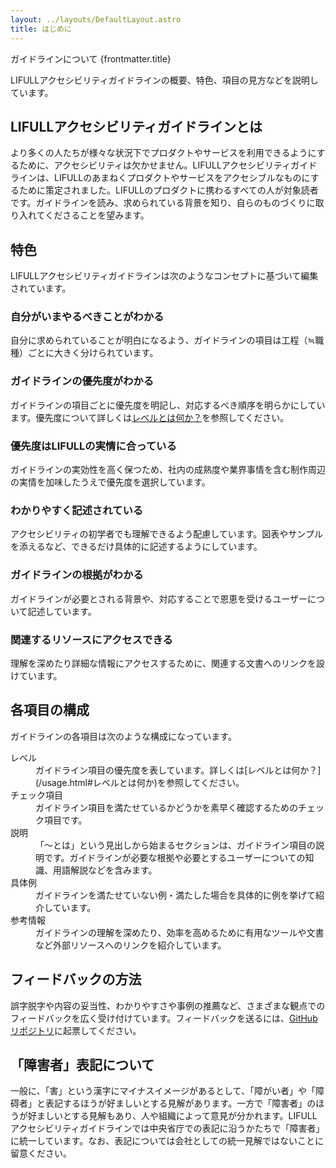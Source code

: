 ```yaml
---
layout: ../layouts/DefaultLayout.astro
title: はじめに
---
```



<PageTitle>
  <span slot="sub">ガイドラインについて</span>
  {frontmatter.title}
</PageTitle>

<Prose>

  LIFULLアクセシビリティガイドラインの概要、特色、項目の見方などを説明しています。

  ## LIFULLアクセシビリティガイドラインとは

  より多くの人たちが様々な状況下でプロダクトやサービスを利用できるようにするために、アクセシビリティは欠かせません。LIFULLアクセシビリティガイドラインは、LIFULLのあまねくプロダクトやサービスをアクセシブルなものにするために策定されました。LIFULLのプロダクトに携わるすべての人が対象読者です。ガイドラインを読み、求められている背景を知り、自らのものづくりに取り入れてくださることを望みます。

  ## 特色

  LIFULLアクセシビリティガイドラインは次のようなコンセプトに基づいて編集されています。

  ### 自分がいまやるべきことがわかる

  自分に求められていることが明白になるよう、ガイドラインの項目は工程（≒職種）ごとに大きく分けられています。

  ### ガイドラインの優先度がわかる

  ガイドラインの項目ごとに優先度を明記し、対応するべき順序を明らかにしています。優先度について詳しくは[レベルとは何か？](/usage.html#レベルとは何か)を参照してください。

  ### 優先度はLIFULLの実情に合っている

  ガイドラインの実効性を高く保つため、社内の成熟度や業界事情を含む制作周辺の実情を加味したうえで優先度を選択しています。

  ### わかりやすく記述されている

  アクセシビリティの初学者でも理解できるよう配慮しています。図表やサンプルを添えるなど、できるだけ具体的に記述するようにしています。

  ### ガイドラインの根拠がわかる

  ガイドラインが必要とされる背景や、対応することで恩恵を受けるユーザーについて記述しています。

  ### 関連するリソースにアクセスできる

  理解を深めたり詳細な情報にアクセスするために、関連する文書へのリンクを設けています。

  ## 各項目の構成

  ガイドラインの各項目は次のような構成になっています。
  
  <dl>
    <dt>レベル</dt>
    <dd>ガイドライン項目の優先度を表しています。詳しくは[レベルとは何か？](/usage.html#レベルとは何か)を参照してください。</dd>
    <dt>チェック項目</dt>
    <dd>ガイドライン項目を満たせているかどうかを素早く確認するためのチェック項目です。</dd>
    <dt>説明</dt>
    <dd>「〜とは」という見出しから始まるセクションは、ガイドライン項目の説明です。ガイドラインが必要な根拠や必要とするユーザーについての知識、用語解説などを含みます。</dd>
    <dt>具体例</dt>
    <dd>ガイドラインを満たせていない例・満たした場合を具体的に例を挙げて紹介しています。</dd>
    <dt>参考情報</dt>
    <dd>ガイドラインの理解を深めたり、効率を高めるために有用なツールや文書など外部リソースへのリンクを紹介しています。</dd>
  </dl>

  ## フィードバックの方法

  誤字脱字や内容の妥当性、わかりやすさや事例の推薦など、さまざまな観点でのフィードバックを広く受け付けています。フィードバックを送るには、[GitHubリポジトリ](https://github.com/lifull/accessibility-guidelines)に起票してください。

  ## 「障害者」表記について

  一般に、「害」という漢字にマイナスイメージがあるとして、「障がい者」や「障碍者」と表記するほうが好ましいとする見解があります。一方で「障害者」のほうが好ましいとする見解もあり、人や組織によって意見が分かれます。LIFULLアクセシビリティガイドラインでは中央省庁での表記に沿うかたちで「障害者」に統一しています。なお、表記については会社としての統一見解ではないことに留意ください。

</Prose>

<Pagination current={url} />
